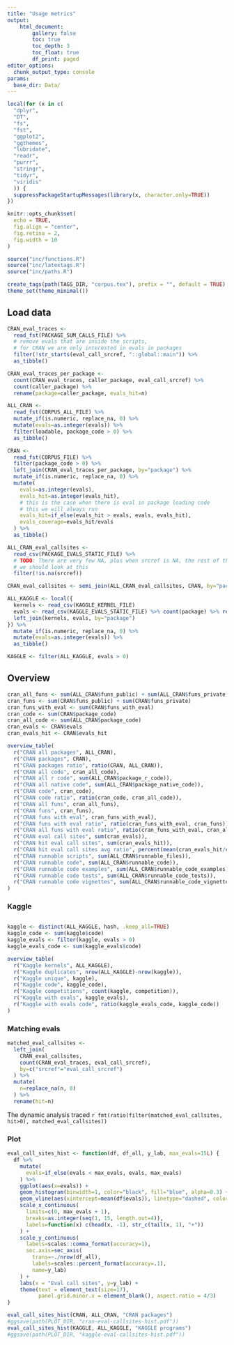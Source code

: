 ```yaml
---
title: "Usage metrics"
output:
    html_document:
        gallery: false
        toc: true
        toc_depth: 3
        toc_float: true
        df_print: paged
editor_options: 
  chunk_output_type: console
params:
  base_dir: Data/
---
```


```r
local(for (x in c(
  "dplyr", 
  "DT",
  "fs",
  "fst",
  "ggplot2",
  "ggthemes",
  "lubridate",
  "readr",
  "purrr",
  "stringr",
  "tidyr",
  "viridis"
  )) {
  suppressPackageStartupMessages(library(x, character.only=TRUE))
})

knitr::opts_chunk$set(
  echo = TRUE,
  fig.align = "center",
  fig.retina = 2,
  fig.width = 10
)

source("inc/functions.R")
source("inc/latextags.R")
source("inc/paths.R")

create_tags(path(TAGS_DIR, "corpus.tex"), prefix = "", default = TRUE)
theme_set(theme_minimal())
```

## Load data

```r
CRAN_eval_traces <- 
  read_fst(PACKAGE_SUM_CALLS_FILE) %>%
  # remove evals that are inside the scripts,
  # for CRAN we are only interested in evals in packages
  filter(!str_starts(eval_call_srcref, "::global::main")) %>% 
  as_tibble()

CRAN_eval_traces_per_package <- 
  count(CRAN_eval_traces, caller_package, eval_call_srcref) %>%
  count(caller_package) %>% 
  rename(package=caller_package, evals_hit=n)

ALL_CRAN <- 
  read_fst(CORPUS_ALL_FILE) %>%
  mutate_if(is.numeric, replace_na, 0) %>%
  mutate(evals=as.integer(evals)) %>% 
  filter(loadable, package_code > 0) %>% 
  as_tibble()

CRAN <- 
  read_fst(CORPUS_FILE) %>%
  filter(package_code > 0) %>%
  left_join(CRAN_eval_traces_per_package, by="package") %>% 
  mutate_if(is.numeric, replace_na, 0) %>%
  mutate(
    evals=as.integer(evals),
    evals_hit=as.integer(evals_hit),
    # this is the case when there is eval in package loading code
    # this we will always run
    evals_hit=if_else(evals_hit > evals, evals, evals_hit),
    evals_coverage=evals_hit/evals
  ) %>% 
  as_tibble()

ALL_CRAN_eval_callsites <- 
  read_csv(PACKAGE_EVALS_STATIC_FILE) %>% 
  # TODO: There are very few NA, plus when srcref is NA, the rest of the row in NA
  # we should look at this
  filter(!is.na(srcref))

CRAN_eval_callsites <- semi_join(ALL_CRAN_eval_callsites, CRAN, by="package")

ALL_KAGGLE <- local({
  kernels <- read_csv(KAGGLE_KERNEL_FILE)
  evals <- read_csv(KAGGLE_EVALS_STATIC_FILE) %>% count(package) %>% rename(evals=n)
  left_join(kernels, evals, by="package") 
}) %>%
  mutate_if(is.numeric, replace_na, 0) %>% 
  mutate(evals=as.integer(evals)) %>% 
  as_tibble()

KAGGLE <- filter(ALL_KAGGLE, evals > 0)
```

## Overview

```r
cran_all_funs <- sum(ALL_CRAN$funs_public) + sum(ALL_CRAN$funs_private)
cran_funs <- sum(CRAN$funs_public) + sum(CRAN$funs_private)
cran_funs_with_eval <- sum(CRAN$funs_with_eval)
cran_code <- sum(CRAN$package_code)
cran_all_code <- sum(ALL_CRAN$package_code)
cran_evals <- CRAN$evals
cran_evals_hit <- CRAN$evals_hit

overview_table(
  r("CRAN all packages", ALL_CRAN),
  r("CRAN packages", CRAN),
  r("CRAN packages ratio", ratio(CRAN, ALL_CRAN)),
  r("CRAN all code", cran_all_code),
  r("CRAN all r code", sum(ALL_CRAN$package_r_code)),
  r("CRAN all native code", sum(ALL_CRAN$package_native_code)),
  r("CRAN code", cran_code),
  r("CRAN code ratio", ratio(cran_code, cran_all_code)),
  r("CRAN all funs", cran_all_funs),
  r("CRAN funs", cran_funs),
  r("CRAN funs with eval", cran_funs_with_eval),
  r("CRAN funs with eval ratio", ratio(cran_funs_with_eval, cran_funs)),
  r("CRAN all funs with eval ratio", ratio(cran_funs_with_eval, cran_all_funs)),
  r("CRAN eval call sites", sum(cran_evals)),
  r("CRAN hit eval call sites", sum(cran_evals_hit)),
  r("CRAN hit eval call sites avg ratio", percent(mean(cran_evals_hit/cran_evals))),
  r("CRAN runnable scripts", sum(ALL_CRAN$runnable_files)),
  r("CRAN runnable code", sum(ALL_CRAN$runnable_code)),
  r("CRAN runnable code examples", sum(ALL_CRAN$runnable_code_examples)),
  r("CRAN runnable code tests", sum(ALL_CRAN$runnable_code_tests)),
  r("CRAN runnable code vignettes", sum(ALL_CRAN$runnable_code_vignettes)),
)
```

### Kaggle

```r
```

```r
kaggle <- distinct(ALL_KAGGLE, hash, .keep_all=TRUE)
kaggle_code <- sum(kaggle$code)
kaggle_evals <- filter(kaggle, evals > 0)
kaggle_evals_code <- sum(kaggle_evals$code)

overview_table(
  r("Kaggle kernels", ALL_KAGGLE),
  r("Kaggle duplicates", nrow(ALL_KAGGLE)-nrow(kaggle)),
  r("Kaggle unique", kaggle),
  r("Kaggle code", kaggle_code),
  r("Kaggle competitions", count(kaggle, competition)),
  r("Kaggle with evals", kaggle_evals),
  r("Kaggle with evals code", ratio(kaggle_evals_code, kaggle_code))
)
```


### Matching evals

```r
matched_eval_callsites <-
  left_join(
    CRAN_eval_callsites, 
    count(CRAN_eval_traces, eval_call_srcref), 
    by=c("srcref"="eval_call_srcref")
  ) %>%
  mutate(
    n=replace_na(n, 0)
  ) %>%
  rename(hit=n)
```

The dynamic analysis traced `r fmt(ratio(filter(matched_eval_callsites, hit>0), matched_eval_callsites))`

### Plot

```r
eval_call_sites_hist <- function(df, df_all, y_lab, max_evals=15L) {
  df %>% 
    mutate(
      evals=if_else(evals < max_evals, evals, max_evals)
    ) %>%
    ggplot(aes(x=evals)) + 
    geom_histogram(binwidth=1, color="black", fill="blue", alpha=0.3) +
    geom_vline(aes(xintercept=mean(df$evals)), linetype="dashed", color="red", size=0.2) +
    scale_x_continuous(
      limits=c(0, max_evals + 1), 
      breaks=as.integer(seq(1, 15, length.out=4)), 
      labels=function(x) c(head(x, -1), str_c(tail(x, 1), "+"))
    ) +
    scale_y_continuous(
      labels=scales::comma_format(accuracy=1),
      sec.axis=sec_axis(
        trans=~./nrow(df_all), 
        labels=scales::percent_format(accuracy=.1), 
        name=y_lab)
    ) +
    labs(x = "Eval call sites", y=y_lab) +
    theme(text = element_text(size=17),
          panel.grid.minor.x = element_blank(), aspect.ratio = 4/3) 
}

eval_call_sites_hist(CRAN, ALL_CRAN, "CRAN packages")
#ggsave(path(PLOT_DIR, "cran-eval-callsites-hist.pdf"))
eval_call_sites_hist(KAGGLE, ALL_KAGGLE, "KAGGLE programs")
#ggsave(path(PLOT_DIR, "kaggle-eval-callsites-hist.pdf"))
```
